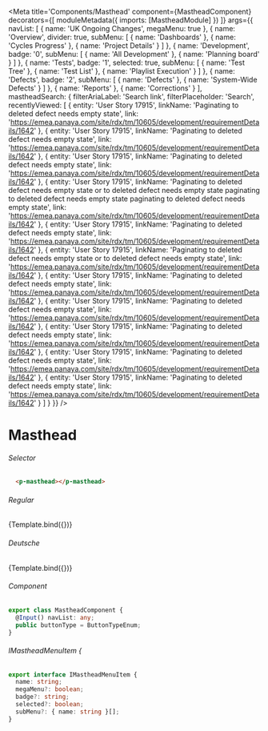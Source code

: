 
<Meta title='Components/Masthead'
  component={MastheadComponent}
  decorators={[
    moduleMetadata({
      imports: [MastheadModule]
    })
  ]}
  args={{
    navList: [
      {
        name: 'UK Ongoing Changes',
        megaMenu: true
      },
      {
        name: 'Overview',
        divider: true,
        subMenu: [
          {
            name: 'Dashboards'
          },
          {
            name: 'Cycles Progress'
          },
          {
            name: 'Project Details'
          }
        ]
      },
      {
        name: 'Development',
        badge: '0',
        subMenu: [
          {
            name: 'All Development'
          },
          {
            name: 'Planning board'
          }
        ]
      },
      {
        name: 'Tests',
        badge: '1',
        selected: true,
        subMenu: [
          {
            name: 'Test Tree'
          },
          {
            name: 'Test List'
          },
          {
            name: 'Playlist Execution'
          }
        ]
      },
      {
        name: 'Defects',
        badge: '2',
        subMenu: [
          {
            name: 'Defects'
          },
          {
            name: 'System-Wide Defects'
          }
        ]
      },
      {
        name: 'Reports'
      },
      {
        name: 'Corrections'
      }
    ],
    mastheadSearch: {
      filterAriaLabel: 'Search link',
      filterPlaceholder: 'Search',
      recentlyViewed: [
        { entity: 'User Story 17915',
          linkName: 'Paginating to deleted defect needs empty state',
          link: 'https://emea.panaya.com/site/rdx/tm/10605/development/requirementDetails/1642'
        },
        { entity: 'User Story 17915',
          linkName: 'Paginating to deleted defect needs empty state',
          link: 'https://emea.panaya.com/site/rdx/tm/10605/development/requirementDetails/1642'
        },
        { entity: 'User Story 17915',
          linkName: 'Paginating to deleted defect needs empty state',
          link: 'https://emea.panaya.com/site/rdx/tm/10605/development/requirementDetails/1642'
        },
        { entity: 'User Story 17915',
          linkName: 'Paginating to deleted defect needs empty state or to deleted defect needs empty state paginating to deleted defect needs empty state paginating to deleted defect needs empty state',
          link: 'https://emea.panaya.com/site/rdx/tm/10605/development/requirementDetails/1642'
        },
        { entity: 'User Story 17915',
          linkName: 'Paginating to deleted defect needs empty state',
          link: 'https://emea.panaya.com/site/rdx/tm/10605/development/requirementDetails/1642'
        },
        { entity: 'User Story 17915',
          linkName: 'Paginating to deleted defect needs empty state or to deleted defect needs empty state',
          link: 'https://emea.panaya.com/site/rdx/tm/10605/development/requirementDetails/1642'
        },
        { entity: 'User Story 17915',
          linkName: 'Paginating to deleted defect needs empty state',
          link: 'https://emea.panaya.com/site/rdx/tm/10605/development/requirementDetails/1642'
        },
        { entity: 'User Story 17915',
          linkName: 'Paginating to deleted defect needs empty state',
          link: 'https://emea.panaya.com/site/rdx/tm/10605/development/requirementDetails/1642'
        },
        { entity: 'User Story 17915',
          linkName: 'Paginating to deleted defect needs empty state',
          link: 'https://emea.panaya.com/site/rdx/tm/10605/development/requirementDetails/1642'
        },
        { entity: 'User Story 17915',
          linkName: 'Paginating to deleted defect needs empty state',
          link: 'https://emea.panaya.com/site/rdx/tm/10605/development/requirementDetails/1642'
        },
        { entity: 'User Story 17915',
          linkName: 'Paginating to deleted defect needs empty state',
          link: 'https://emea.panaya.com/site/rdx/tm/10605/development/requirementDetails/1642'
        }
      ]
    }
  }}
/>


# Masthead

###### Selector
```html
  <p-masthead></p-masthead>
```
###### Regular
<Canvas>
  <Story name="Masthead"
    args={{
    }}>
    {Template.bind({})}
  </Story>
</Canvas>

###### Deutsche
<Canvas>
  <Story name="Deutsche"
    args={{
      navList: [
        {
          name: 'Deutschland Laufende Veränderungen',
          megaMenu: true
        },
        {
          name: 'Überblick',
          divider: true,
          subMenu: [
            {
              name: 'Dashboards'
            },
            {
              name: 'Cycles Progress'
            },
            {
              name: 'Project Details'
            }
          ]
        },
        {
          name: 'Entwicklung',
          badge: '0',
          subMenu: [
            {
              name: 'All Development'
            },
            {
              name: 'Planning board'
            }
          ]
        },
        {
          name: 'Tests',
          badge: '1',
          selected: true,
          subMenu: [
            {
              name: 'Test Tree'
            },
            {
              name: 'Test List'
            },
            {
              name: 'Playlist Execution'
            }
          ]
        },
        {
          name: 'Mängel',
          badge: '2',
          subMenu: [
            {
              name: 'Defects'
            },
            {
              name: 'System-Wide Defects'
            }
          ]
        },
        {
          name: 'Arbeitsunfähigkeitsbescheinigung'
        },
        {
          name: 'Donaudampfschif'
        }
      ]
    }}>
    {Template.bind({})}
  </Story>
</Canvas>

###### Component
```ts
export class MastheadComponent {
  @Input() navList: any;
  public buttonType = ButtonTypeEnum;
}
```
###### IMastheadMenuItem {
```ts
export interface IMastheadMenuItem {
  name: string;
  megaMenu?: boolean;
  badge?: string;
  selected?: boolean;
  subMenu?: { name: string }[];
}
```
